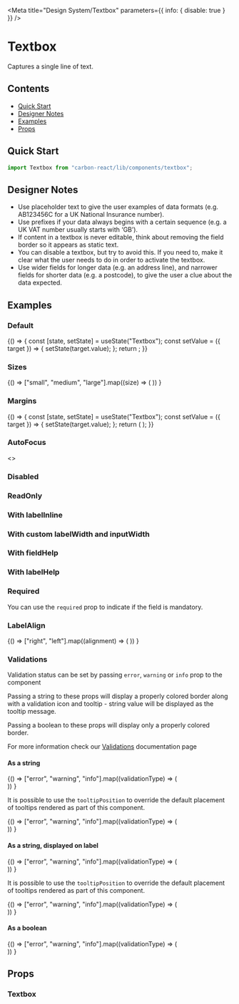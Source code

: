 

<Meta title="Design System/Textbox" parameters={{ info: { disable: true } }} />

# Textbox

Captures a single line of text.

## Contents

- [Quick Start](#quick-start)
- [Designer Notes](#designer-notes)
- [Examples](#examples)
- [Props](#props)

## Quick Start

```javascript
import Textbox from "carbon-react/lib/components/textbox";
```

## Designer Notes

- Use placeholder text to give the user examples of data formats (e.g. AB123456C for a UK National Insurance number).
- Use prefixes if your data always begins with a certain sequence (e.g. a UK VAT number usually starts with ‘GB’).
- If content in a textbox is never editable, think about removing the field border so it appears as static text.
- You can disable a textbox, but try to avoid this. If you need to, make it clear what the user needs to do in order to activate the textbox.
- Use wider fields for longer data (e.g. an address line), and narrower fields for shorter data (e.g. a postcode), to give the user a clue about the data expected.

## Examples

### Default

<Preview>
  <Story name="default">
    {() => {
      const [state, setState] = useState("Textbox");
      const setValue = ({ target }) => {
        setState(target.value);
      };
      return <Textbox label="Textbox" value={state} onChange={setValue} />;
    }}
  </Story>
</Preview>

### Sizes

<Preview>
  <Story name="sizes">
    {() =>
      ["small", "medium", "large"].map((size) => (
        <Textbox
          key={`Textbox - ${size}`}
          label={`Textbox - ${size}`}
          value="Textbox"
          size={size}
          mb={2}
        />
      ))
    }
  </Story>
</Preview>

### Margins

<Preview>
  <Story name="margins">
    {() => {
      const [state, setState] = useState("Textbox");
      const setValue = ({ target }) => {
        setState(target.value);
      };
      return (
        <Textbox label="Textbox" value={state} onChange={setValue} m={4} />
      );
    }}
  </Story>
</Preview>

### AutoFocus

<Preview>
  <Story name="autoFocus" parameters={{ chromatic: { disable: true } }}>
    <>
      <Textbox label="Textbox" value="Textbox" autoFocus />
      <Textbox label="Textbox" value="Textbox" autoFocus />
    </>
  </Story>
</Preview>

### Disabled

<Preview>
  <Story name="disabled">
    <Textbox label="Textbox" value="Textbox" disabled />
  </Story>
</Preview>

### ReadOnly

<Preview>
  <Story name="readOnly">
    <Textbox label="Textbox" value="Textbox" readOnly />
  </Story>
</Preview>

### With labelInline

<Preview>
  <Story name="with labelInline" parameters={{ chromatic: { disable: true } }}>
    <Textbox label="Textbox" value="Textbox" labelInline />
  </Story>
</Preview>

### With custom labelWidth and inputWidth

<Preview>
  <Story name="with custom labelWidth and inputWidth">
    <Textbox
      label="Textbox"
      value="Textbox"
      labelInline
      labelWidth={50}
      inputWidth={50}
    />
  </Story>
</Preview>

### With fieldHelp

<Preview>
  <Story name="with fieldHelp">
    <Textbox label="Textbox" value="Textbox" fieldHelp="Help" />
  </Story>
</Preview>

### With labelHelp

<Preview>
  <Story name="with labelHelp">
    <Textbox label="Textbox" value="Textbox" labelHelp="Help" />
  </Story>
</Preview>

### Required

You can use the `required` prop to indicate if the field is mandatory.

<Preview>
  <Story name="required">
    <Textbox label="Textbox" value="Textbox" required />
  </Story>
</Preview>

### LabelAlign

<Preview>
  <Story name="labelAlign">
    {() =>
      ["right", "left"].map((alignment) => (
        <Textbox
          label="Textbox"
          value="Textbox"
          labelInline
          inputWidth={50}
          key={alignment}
          labelAlign={alignment}
        />
      ))
    }
  </Story>
</Preview>

### Validations

Validation status can be set by passing `error`, `warning` or `info` prop to the component

Passing a string to these props will display a properly colored border along with a validation icon and tooltip - string value will be displayed as the tooltip message.

Passing a boolean to these props will display only a properly colored border.

For more information check our [Validations](?path=/docs/documentation-validations--page "Validations") documentation page

#### As a string

<Preview>
  <Story name="validations - string - component">
    {() =>
      ["error", "warning", "info"].map((validationType) => (
        <div key={`${validationType}-string-component`}>
          <Textbox
            label="Textbox"
            value="Textbox"
            {...{ [validationType]: "Message" }}
            mb={2}
          />
          <Textbox
            label="Textbox - readOnly"
            value="Textbox"
            readOnly
            {...{ [validationType]: "Message" }}
            mb={2}
          />
        </div>
      ))
    }
  </Story>
</Preview>

It is possible to use the `tooltipPosition` to override the default placement of tooltips rendered as part of this component.

<Preview>
  <Story
    name="validations - string - with tooltipPosition overriden - component"
    parameters={{ chromatic: { disable: true } }}
  >
    {() =>
      ["error", "warning", "info"].map((validationType) => (
        <div key={`${validationType}-string-component`}>
          <Textbox
            label="Textbox"
            value="Textbox"
            {...{ [validationType]: "Message" }}
            mb={2}
            tooltipPosition="bottom"
          />
        </div>
      ))
    }
  </Story>
</Preview>

#### As a string, displayed on label

<Preview>
  <Story name="validations - string - label">
    {() =>
      ["error", "warning", "info"].map((validationType) => (
        <div key={`${validationType}-string-label`}>
          <Textbox
            label="Textbox"
            value="Textbox"
            validationOnLabel
            {...{ [validationType]: "Message" }}
            mb={2}
          />
          <Textbox
            label="Textbox - readOnly"
            value="Textbox"
            validationOnLabel
            readOnly
            {...{ [validationType]: "Message" }}
            mb={2}
          />
        </div>
      ))
    }
  </Story>
</Preview>

It is possible to use the `tooltipPosition` to override the default placement of tooltips rendered as part of this component.

<Preview>
  <Story
    name="validations - string - with tooltipPosition overriden - label"
    parameters={{ chromatic: { disable: true } }}
  >
    {() =>
      ["error", "warning", "info"].map((validationType) => (
        <div key={`${validationType}-string-label`}>
          <Textbox
            label="Textbox"
            value="Textbox"
            validationOnLabel
            {...{ [validationType]: "Message" }}
            mb={2}
            tooltipPosition="bottom"
          />
        </div>
      ))
    }
  </Story>
</Preview>

#### As a boolean

<Preview>
  <Story name="validations - boolean">
    {() =>
      ["error", "warning", "info"].map((validationType) => (
        <div key={`${validationType}-boolean-component`}>
          <Textbox
            label="Textbox"
            value="Textbox"
            {...{ [validationType]: true }}
            mb={2}
          />
          <Textbox
            label="Textbox - readOnly"
            value="Textbox"
            readOnly
            {...{ [validationType]: true }}
            mb={2}
          />
        </div>
      ))
    }
  </Story>
</Preview>

## Props

### Textbox

<StyledSystemProps of={OriginalTextbox} noHeader margin />
